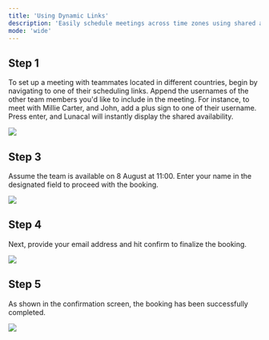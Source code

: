 ```yaml
---
title: 'Using Dynamic Links'
description: 'Easily schedule meetings across time zones using shared availability tools and scheduling links—no more back-and-forth emails.'
mode: 'wide'
---
```


## Step 1

To set up a meeting with teammates located in different countries, begin by navigating to one of their scheduling links. Append the usernames of the other team members you'd like to include in the meeting. For instance, to meet with Millie Carter, and John, add a plus sign to one of their username. Press enter, and Lunacal will instantly display the shared availability.

<Frame><img src="/images/dynamic_links/image1.webp" /></Frame>

## Step 3

Assume the team is available on 8 August at 11:00. Enter your name in the designated field to proceed with the booking.

<Frame><img src="/images/dynamic_links/image3.webp" /></Frame>

## Step 4

Next, provide your email address and hit confirm to finalize the booking.

<Frame><img src="/images/dynamic_links/image4.webp" /></Frame>

## Step 5

As shown in the confirmation screen, the booking has been successfully completed.

<Frame><img src="/images/dynamic_links/image5.webp" /></Frame>


